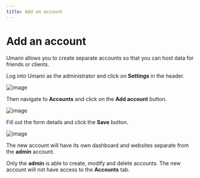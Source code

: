 ```yaml
---
title: Add an account
---
```


# Add an account

Umami allows you to create separate accounts so that you can host data for friends or clients.

Log into Umami as the administrator and click on **Settings** in the header.

![image](/images/docs/v1/header.png)

Then navigate to **Accounts** and click on the **Add account** button.

![image](/images/docs/v1/add-account.png)

Fill out the form details and click the **Save** button.

![image](/images/docs/v1/add-account-form.png)

The new account will have its own dashboard and websites separate from the **admin** account.

Only the **admin** is able to create, modify and delete accounts. The new account will not have access
to the **Accounts** tab.
